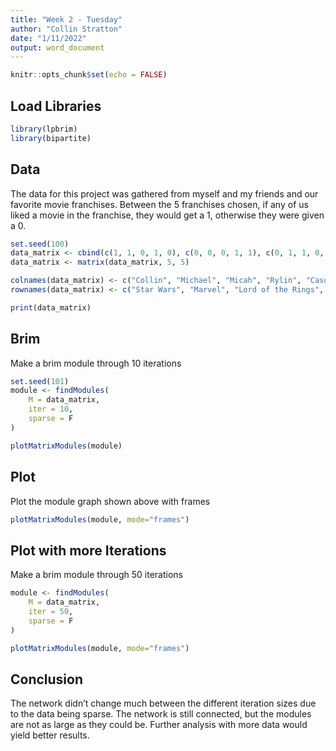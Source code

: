 ```yaml
---
title: "Week 2 - Tuesday"
author: "Collin Stratton"
date: "1/11/2022"
output: word_document
---
```

```r
knitr::opts_chunk$set(echo = FALSE)
```
## Load Libraries
```r
library(lpbrim)
library(bipartite)
```

## Data
The data for this project was gathered from myself and my friends and our favorite movie franchises. Between the 5 franchises chosen, if any of us liked a movie in the franchise, they would get a 1, otherwise they were given a 0.
```r
set.seed(100)
data_matrix <- cbind(c(1, 1, 0, 1, 0), c(0, 0, 0, 1, 1), c(0, 1, 1, 0, 0), c(1, 0, 1, 0, 0), c(0, 0, 1, 1, 0))
data_matrix <- matrix(data_matrix, 5, 5)

colnames(data_matrix) <- c("Collin", "Michael", "Micah", "Rylin", "Cason")
rownames(data_matrix) <- c("Star Wars", "Marvel", "Lord of the Rings", "Maze Runner", "DC")

print(data_matrix)
```
## Brim
Make a brim module through 10 iterations
```r
set.seed(101)
module <- findModules(
    M = data_matrix,
    iter = 10,
    sparse = F
)

plotMatrixModules(module)
```

## Plot
Plot the module graph shown above with frames
```r
plotMatrixModules(module, mode="frames")
```

## Plot with more Iterations
Make a brim module through 50 iterations
```r
module <- findModules(
    M = data_matrix,
    iter = 50,
    sparse = F
)

plotMatrixModules(module, mode="frames")
```

## Conclusion
The network didn't change much between the different iteration sizes due to the data being sparse. The network is still connected, but the modules are not as large as they could be. Further analysis with more data would yield better results.
